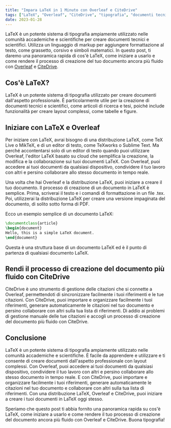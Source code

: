 ```yaml
---
title: "Impara LaTeX in 1 Minuto con Overleaf e CiteDrive"
tags: ["LaTeX", "Overleaf", "CiteDrive", "tipografia", "documenti tecnici", "documenti scientifici", "articoli di ricerca", "tesi", "linguaggio di markup", "formattazione", "editor di testo", "collaborazione", "gestione citazioni"]
date: 2023-01-28
---
```


LaTeX è un potente sistema di tipografia ampiamente utilizzato nelle comunità accademiche e scientifiche per creare documenti tecnici e scientifici. Utilizza un linguaggio di markup per aggiungere formattazione al testo, come grassetto, corsivo e simboli matematici. In questo post, ti daremo una panoramica rapida di cos'è LaTeX, come iniziare a usarlo e come rendere il processo di creazione del tuo documento ancora più fluido con [Overleaf](https://www.overleaf.com/) e [CiteDrive](https://www.citedrive.com/).


<CiteDrive />

## Cos'è LaTeX?

LaTeX è un potente sistema di tipografia utilizzato per creare documenti dall'aspetto professionale. È particolarmente utile per la creazione di documenti tecnici e scientifici, come articoli di ricerca e tesi, poiché include funzionalità per creare layout complessi, come tabelle e figure.

## Iniziare con LaTeX e Overleaf

Per iniziare con LaTeX, avrai bisogno di una distribuzione LaTeX, come TeX Live o MikTeX, e di un editor di testo, come TeXworks o Sublime Text. Ma perché accontentarsi solo di un editor di testo quando puoi utilizzare Overleaf, l'editor LaTeX basato su cloud che semplifica la creazione, la modifica e la collaborazione sui tuoi documenti LaTeX. Con Overleaf, puoi accedere ai tuoi documenti da qualsiasi dispositivo, condividere il tuo lavoro con altri e persino collaborare allo stesso documento in tempo reale.

Una volta che hai Overleaf e la distribuzione LaTeX, puoi iniziare a creare il tuo documento. Il processo di creazione di un documento in LaTeX è semplice. Prima, scriverai il testo e i comandi di formattazione in un file .tex. Poi, utilizzerai la distribuzione LaTeX per creare una versione impaginata del documento, di solito sotto forma di PDF.

Ecco un esempio semplice di un documento LaTeX:

```tex
\documentclass{article}
\begin{document}
Hello, this is a simple LaTeX document.
\end{document}
```

Questa è una struttura base di un documento LaTeX ed è il punto di partenza di qualsiasi documento LaTeX.

## Rendi il processo di creazione del documento più fluido con CiteDrive

CiteDrive è uno strumento di gestione delle citazioni che si connette a Overleaf, permettendoti di sincronizzare facilmente i tuoi riferimenti e le tue citazioni. Con CiteDrive, puoi importare e organizzare facilmente i tuoi riferimenti, generare automaticamente le citazioni nel tuo documento e persino collaborare con altri sulla tua lista di riferimenti. Dì addio ai problemi di gestione manuale delle tue citazioni e accogli un processo di creazione del documento più fluido con CiteDrive.

## Conclusione

LaTeX è un potente sistema di tipografia ampiamente utilizzato nelle comunità accademiche e scientifiche. È facile da apprendere e utilizzare e ti consente di creare documenti dall'aspetto professionale con layout complessi. Con Overleaf, puoi accedere ai tuoi documenti da qualsiasi dispositivo, condividere il tuo lavoro con altri e persino collaborare allo stesso documento in tempo reale. E con CiteDrive, puoi importare e organizzare facilmente i tuoi riferimenti, generare automaticamente le citazioni nel tuo documento e collaborare con altri sulla tua lista di riferimenti. Con una distribuzione LaTeX, Overleaf e CiteDrive, puoi iniziare a creare i tuoi documenti in LaTeX oggi stesso.

Speriamo che questo post ti abbia fornito una panoramica rapida su cos'è LaTeX, come iniziare a usarlo e come rendere il tuo processo di creazione del documento ancora più fluido con Overleaf e CiteDrive. Buona tipografia!